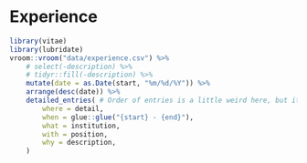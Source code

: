 
# Experience

```{r}
library(vitae)
library(lubridate)
vroom::vroom("data/experience.csv") %>%
    # select(-description) %>%
    # tidyr::fill(-description) %>%
    mutate(date = as.Date(start, "%m/%d/%Y")) %>%
    arrange(desc(date)) %>%
    detailed_entries( # Order of entries is a little weird here, but it looks good
        where = detail,
        when = glue::glue("{start} - {end}"),
        what = institution,
        with = position,
        why = description,
    )
```
